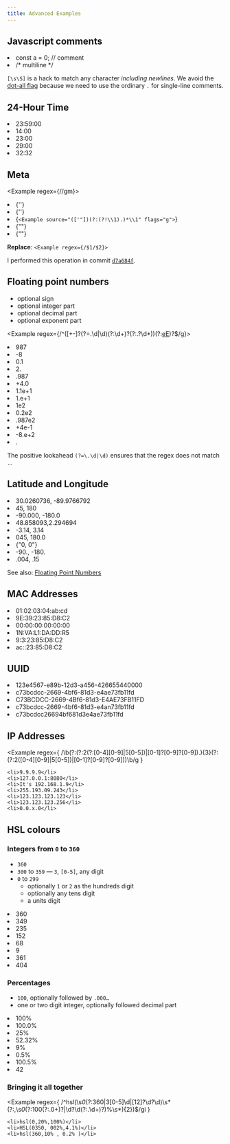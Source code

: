 ```yaml
---
title: Advanced Examples
---
```


## Javascript comments

<Example regex={/\/\*[\s\S]*?\*\/|\/\/.*/g}>
    <li>const a = 0; // comment</li>
    <li>/* multiline */</li>
</Example>

`[\s\S]` is a hack to match any character _including newlines_. We avoid the [dot-all flag](flags#dot-all-s) because we need to use the ordinary `.` for single-line comments.

## 24-Hour Time

<Example regex={/^([01]?[0-9]|2[0-3]):[0-5][0-9](:[0-5][0-9])?$/g}>
    <li>23:59:00</li>
    <li>14:00</li>
    <li>23:00</li>
    <li>29:00</li>
    <li>32:32</li>
</Example>

## Meta

<Example regex={/<Example source="(.*?)" flags="(.*?)">/gm}>
    <li>{'<Example source="p[aeiou]t" flags="g">'}</li>
    <li>{'<Example source="s+$" flags="gm">'}</li>
    <li>{`<Example source="(['"])(?:(?!\\1).)*\\1" flags="g">`}</li>
    <li>{"<Example source='s+$' flags='gm'>"}</li>
    <li>{"</Example>"}</li>
</Example>

**Replace**: `<Example regex={/$1/$2}>`

I performed this operation in commit [`d7a684f`](https://github.com/shreyasminocha/regex-for-regular-folk/commit/d7a684ffd5e819edce6407e31d55df4faf972f84).

## Floating point numbers

-   optional sign
-   optional integer part
-   optional decimal part
-   optional exponent part

<Example regex={/^([+-]?(?=\.\d|\d)(?:\d+)?(?:\.?\d*))(?:[eE]([+-]?\d+))?$/g}>
    <li>987</li>
    <li>-8</li>
    <li>0.1</li>
    <li>2.</li>
    <li>.987</li>
    <li>+4.0</li>
    <li>1.1e+1</li>
    <li>1.e+1</li>
    <li>1e2</li>
    <li>0.2e2</li>
    <li>.987e2</li>
    <li>+4e-1</li>
    <li>-8.e+2</li>
    <li>.</li>
</Example>

The positive lookahead `(?=\.\d|\d)` ensures that the regex does not match `.`.

## Latitude and Longitude

<Example regex={/^((-?|\+?)?\d+(\.\d+)?),\s*((-?|\+?)?\d+(\.\d+)?)$/g}>
    <li>30.0260736, -89.9766792</li>
    <li>45, 180</li>
    <li>-90.000, -180.0</li>
    <li>48.858093,2.294694</li>
    <li>-3.14, 3.14</li>
    <li>045, 180.0</li>
    <li>{"0,    0"}</li>
    <li>-90., -180.</li>
    <li>.004, .15</li>
</Example>

See also: [Floating Point Numbers](#floating-point-numbers)

## MAC Addresses

<Example regex={/^[a-f0-9]{2}(:[a-f0-9]{2}){5}$/i}>
    <li>01:02:03:04:ab:cd</li>
    <li>9E:39:23:85:D8:C2</li>
    <li>00:00:00:00:00:00</li>
    <li>1N:VA:L1:DA:DD:R5</li>
    <li>9:3:23:85:D8:C2</li>
    <li>ac::23:85:D8:C2</li>
</Example>

## UUID

<Example regex={/[\da-f]{8}-([\da-f]{4}-){3}[\da-f]{12}/i}>
    <li>123e4567-e89b-12d3-a456-426655440000</li>
    <li>c73bcdcc-2669-4bf6-81d3-e4ae73fb11fd</li>
    <li>C73BCDCC-2669-4Bf6-81d3-E4AE73FB11FD</li>
    <li>c73bcdcc-2669-4bf6-81d3-e4an73fb11fd</li>
    <li>c73bcdcc26694bf681d3e4ae73fb11fd</li>
</Example>

## IP Addresses

<Example
    regex={
        /\b(?:(?:2(?:[0-4][0-9]|5[0-5])|[0-1]?[0-9]?[0-9])\.){3}(?:(?:2([0-4][0-9]|5[0-5])|[0-1]?[0-9]?[0-9]))\b/g
    }
>
    <li>9.9.9.9</li>
    <li>127.0.0.1:8080</li>
    <li>It's 192.168.1.9</li>
    <li>255.193.09.243</li>
    <li>123.123.123.123</li>
    <li>123.123.123.256</li>
    <li>0.0.x.0</li>
</Example>

## HSL colours

### Integers from `0` to `360`

-   `360`
-   `300` to `359` — `3`, `[0-5]`, any digit
-   `0` to `299`
    -   optionally `1` or `2` as the hundreds digit
    -   optionally any tens digit
    -   a units digit

<Example regex={/^0*(?:360|3[0-5]\d|[12]?\d?\d)$/g}>
    <li>360</li>
    <li>349</li>
    <li>235</li>
    <li>152</li>
    <li>68</li>
    <li>9</li>
    <li>361</li>
    <li>404</li>
</Example>

### Percentages

-   `100`, optionally followed by `.000…`
-   one or two digit integer, optionally followed decimal part

<Example regex={/^(?:100(?:\.0+)?|\d?\d(?:\.\d+)?)%$/g}>
    <li>100%</li>
    <li>100.0%</li>
    <li>25%</li>
    <li>52.32%</li>
    <li>9%</li>
    <li>0.5%</li>
    <li>100.5%</li>
    <li>42</li>
</Example>

### Bringing it all together

<Example
    regex={
        /^hsl\(\s*0*(?:360|3[0-5]\d|[12]?\d?\d)\s*(?:,\s*0*(?:100(?:\.0+)?|\d?\d(?:\.\d+)?)%\s*){2}\)$/gi
    }
>
    <li>hsl(0,20%,100%)</li>
    <li>HSL(0350, 002%,4.1%)</li>
    <li>hsl(360,10% , 0.2% )</li>
</Example>
